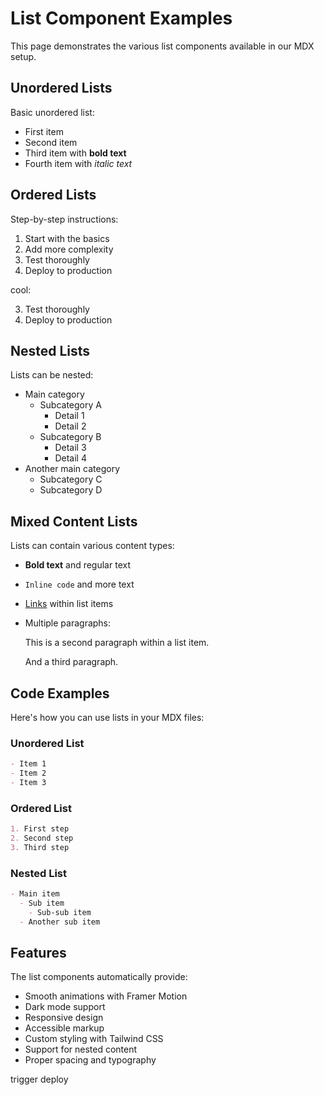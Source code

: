 # List Component Examples

This page demonstrates the various list components available in our MDX setup.

## Unordered Lists

Basic unordered list:

- First item
- Second item
- Third item with **bold text**
- Fourth item with *italic text*

## Ordered Lists

Step-by-step instructions:

1. Start with the basics
2. Add more complexity
3. Test thoroughly
4. Deploy to production

cool:

3. Test thoroughly
4. Deploy to production

## Nested Lists

Lists can be nested:

- Main category
  - Subcategory A
    - Detail 1
    - Detail 2
  - Subcategory B
    - Detail 3
    - Detail 4
- Another main category
  - Subcategory C
  - Subcategory D

## Mixed Content Lists

Lists can contain various content types:

- **Bold text** and regular text
- `Inline code` and more text
- [Links](https://example.com) within list items
- Multiple paragraphs:
  
  This is a second paragraph within a list item.
  
  And a third paragraph.

## Code Examples

Here's how you can use lists in your MDX files:

### Unordered List
```markdown
- Item 1
- Item 2
- Item 3
```

### Ordered List
```markdown
1. First step
2. Second step
3. Third step
```

### Nested List
```markdown
- Main item
  - Sub item
    - Sub-sub item
  - Another sub item
```

## Features

The list components automatically provide:
- Smooth animations with Framer Motion
- Dark mode support
- Responsive design
- Accessible markup
- Custom styling with Tailwind CSS
- Support for nested content
- Proper spacing and typography 


trigger deploy